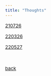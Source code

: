 ```yaml
---
title: "Thoughts"
---
```


<style type="text/css">

body, td {
   font-size: 15px;
}
pre {
  font-size: 15px
}
</style>



[210726](./210726.html)

[220326](./220326.html)

[220527](./220527.html)

&nbsp;&nbsp;

[back](../misc.html)